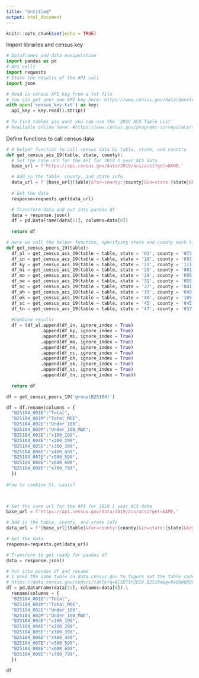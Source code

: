 ```yaml
---
title: "Untitled"
output: html_document
---
```


```r
knitr::opts_chunk$set(echo = TRUE)
```

Import libraries and census key
```python
# Dataframes and data manipulation
import pandas as pd
# API calls
import requests
# Store the results of the API call
import json

# Read in census API key from a txt file
# You can get your own API key here: https://www.census.gov/data/developers.html
with open('census_key.txt') as key:
  api_key = key.read().strip()
  
# To find tables you want you can use the '2019 ACS Table List'
# Available online here: #https://www.census.gov/programs-surveys/acs/technical-documentation/table-shells.html
```

Define functions to call census data
```python

# A helper function to call census data by table, state, and country
def get_census_acs_19(table, state, county):
  # Set the core url for the API for 2019 1 year ACS data
  base_url = f'https://api.census.gov/data/2019/acs/acs1?get=NAME,'

  # Add in the table, county, and state info
  data_url = f'{base_url}{table}&for=county:{county}&in=state:{state}&key={api_key}'
  
  # Get the data
  response=requests.get(data_url)

  # Transform data and put into pandas df
  data = response.json()
  df = pd.DataFrame(data[1:], columns=data[0])
  
  return df

# Here we call the helper function, specifying state and county each time
def get_census_peers_19(table):
  df_al = get_census_acs_19(table = table, state = '01', county = '073')
  df_in = get_census_acs_19(table = table, state = '18', county = '097')
  df_ky = get_census_acs_19(table = table, state = '21', county = '111')
  df_mi = get_census_acs_19(table = table, state = '26', county = '081')
  df_mo = get_census_acs_19(table = table, state = '29', county = '095, 189, 510')
  df_ne = get_census_acs_19(table = table, state = '31', county = '055')
  df_nc = get_census_acs_19(table = table, state = '37', county = '081, 119')
  df_oh = get_census_acs_19(table = table, state = '39', county = '049, 061')
  df_ok = get_census_acs_19(table = table, state = '40', county = '109, 143')
  df_sc = get_census_acs_19(table = table, state = '45', county = '045')
  df_tn = get_census_acs_19(table = table, state = '47', county = '037, 093, 157')
  
  #Combine results
  df = (df_al.append(df_in, ignore_index = True)
             .append(df_ky, ignore_index = True)
             .append(df_mi, ignore_index = True)
             .append(df_mo, ignore_index = True)
             .append(df_ne, ignore_index = True)
             .append(df_nc, ignore_index = True)
             .append(df_oh, ignore_index = True)
             .append(df_ok, ignore_index = True)
             .append(df_sc, ignore_index = True)
             .append(df_tn, ignore_index = True))
             
  return df
```

```python
df = get_census_peers_19('group(B25104)')

df = df.rename(columns = {
  "B25104_001E":"Total",
  "B25104_001M":"Total_MOE",
  "B25104_002E":"Under_100",
  "B25104_002M":"Under_100_MOE",
  "B25104_003E":"x100_199",
  "B25104_004E":"x200_299",
  "B25104_005E":"x300_399",
  "B25104_006E":"x400_499",
  "B25104_007E":"x500_599",
  "B25104_008E":"x600_699",
  "B25104_009E":"x700_799",
  })
  
#how to combine St. Louis?

  
```


```python

# Set the core url for the API for 2019 1 year ACS data
base_url = f'https://api.census.gov/data/2019/acs/acs1?get=NAME,'

# Add in the table, county, and state info
data_url = f'{base_url}{table}&for=county:{county}&in=state:{state}&key={api_key}'

# Get the data
response=requests.get(data_url)

# Transform to get ready for pandas df
data = response.json()

# Put into pandas df and rename
# I used the same table on data.census.gov to figure out the table codes
# https://data.census.gov/cedsci/table?q=ACSDT1Y2019.B25104&g=0400000US21_0500000US21111&tid=ACSDT1Y2019.B25104&hidePreview=false
df = pd.DataFrame(data[1:], columns=data[0]).\
  rename(columns = {
  "B25104_001E":"Total",
  "B25104_001M":"Total_MOE",
  "B25104_002E":"Under_100",
  "B25104_002M":"Under_100_MOE",
  "B25104_003E":"x100_199",
  "B25104_004E":"x200_299",
  "B25104_005E":"x300_399",
  "B25104_006E":"x400_499",
  "B25104_007E":"x500_599",
  "B25104_008E":"x600_699",
  "B25104_009E":"x700_799",
  })
  
df

```
